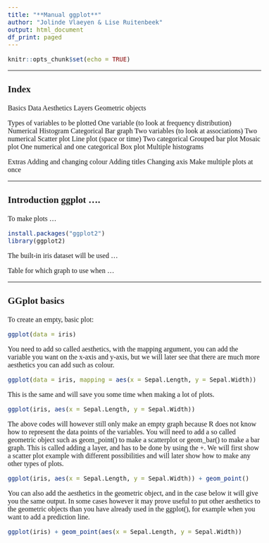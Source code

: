 ```yaml
---
title: "**Manual ggplot**"
author: "Jolinde Vlaeyen & Lise Ruitenbeek"
output: html_document
df_print: paged
---
```


<style type="text/css">
body{
  font-size: 12pt;
  font-family: "Calibri";
}
h1.title{
  font-size: 22pt;
}
h3{
  font-size: 16pt;
}
h4{
  font-size: 12pt;
}
</style>


```r
knitr::opts_chunk$set(echo = TRUE)
```

***

### **Index**

Basics
  Data
  Aesthetics
  Layers
  Geometric objects
  
Types of variables to be plotted
  One variable (to look at frequency distribution)
    Numerical 
      Histogram
    Categorical 
      Bar graph 
  Two variables (to look at associations)
    Two numerical 
      Scatter plot
      Line plot (space or time)
    Two categorical 
      Grouped bar plot
      Mosaic plot
    One numerical and one categorical
      Box plot
      Multiple histograms

Extras
  Adding and changing colour
  Adding titles
  Changing axis 
  Make multiple plots at once


***


### **Introduction ggplot ....**

To make plots ... 
```r
install.packages("ggplot2")
library(ggplot2)
```
The built-in iris dataset will be used ...

Table for which graph to use when ...

***

### **GGplot basics**

To create an empty, basic plot: 
```r
ggplot(data = iris)
```

You need to add so called aesthetics, with the mapping argument, you can add the variable you want on the x-axis and y-axis, but we will later see that there are much more aesthetics you can add such as colour.
```r
ggplot(data = iris, mapping = aes(x = Sepal.Length, y = Sepal.Width))
```


This is the same and will save you some time when making a lot of plots.
```r
ggplot(iris, aes(x = Sepal.Length, y = Sepal.Width))
```

The above codes will however still only make an empty graph because R does not know how to represent the data points of the variables. You will need to add a so called geometric object such as geom_point() to make a scatterplot or geom_bar() to make a bar graph. This is called adding a layer, and has to be done by using the +. We will first show a scatter plot example with different possibilities and will later show how to make any other types of plots.
```r
ggplot(iris, aes(x = Sepal.Length, y = Sepal.Width)) + geom_point()
```

You can also add the aesthetics in the geometric object, and in the case below it will give you the same output. In some cases however it may prove useful to put other aesthetics to the geometric objects than you have already used in the ggplot(), for example when you want to add a prediction line. 
```r
ggplot(iris) + geom_point(aes(x = Sepal.Length, y = Sepal.Width))
```


